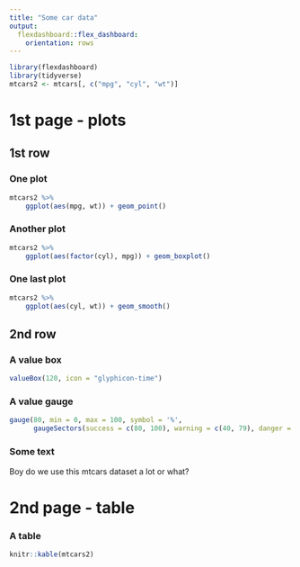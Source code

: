 ```yaml
---
title: "Some car data"
output: 
  flexdashboard::flex_dashboard:
    orientation: rows
---
```


```r
library(flexdashboard)
library(tidyverse)
mtcars2 <- mtcars[, c("mpg", "cyl", "wt")]
```

# 1st page - plots

## 1st row {data-height=700}

### One plot
```r
mtcars2 %>% 
    ggplot(aes(mpg, wt)) + geom_point()
```

### Another plot
```r
mtcars2 %>% 
    ggplot(aes(factor(cyl), mpg)) + geom_boxplot()
```

### One last plot
```r
mtcars2 %>% 
    ggplot(aes(cyl, wt)) + geom_smooth()
```

## 2nd row {data-height=300}

### A value box
```r
valueBox(120, icon = "glyphicon-time")
```

### A value gauge
```r
gauge(80, min = 0, max = 100, symbol = '%', 
      gaugeSectors(success = c(80, 100), warning = c(40, 79), danger = c(0, 39)))
```

### Some text

Boy do we use this mtcars dataset a lot or what?

# 2nd page - table

### A table
```r
knitr::kable(mtcars2)
```